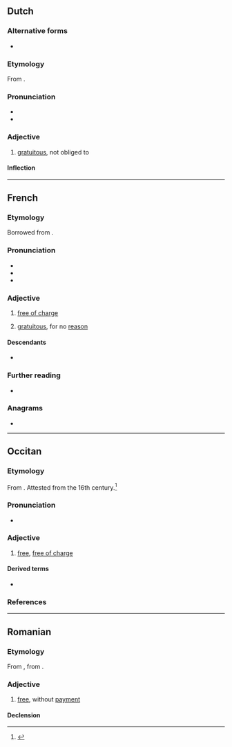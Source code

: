 {{also|gratuït}}
==Dutch==

===Alternative forms===
* {{l|nl|gratuite}}

===Etymology===
From {{bor|nl|fr|gratuit}}.

===Pronunciation===
* {{IPA|nl|/ɡraːˈtʋi/}}
* {{audio|nl|Nl-gratuit.ogg|Audio}}

===Adjective===
{{nl-adj|-}}

# [[gratuitous]], not obliged to

====Inflection====
{{nl-decl-adj||-}}

----

==French==

===Etymology===
Borrowed from {{bor|fr|la|grātuītus}}.

===Pronunciation===
* {{fr-IPA}}
* {{audio|fr|Fr-Paris--gratuit.ogg|Audio (Paris)}}
* {{audio|fr|LL-Q150 (fra)-DSwissK-gratuit.wav|Audio}}

===Adjective===
{{fr-adj}}

# [[free of charge]]
#: {{ant|fr|payant}}
# [[gratuitous]], for no [[reason]]
#: {{uxi|fr|méchanceté gratuite|gratuitous cruelty}}

====Descendants====
* {{desc|nl|gratuit|bor=1}}

===Further reading===
* {{R:TLFi}}

===Anagrams===
* {{l|fr|grutait}}

----

==Occitan==

===Etymology===
From {{der|oc|la|grātuītus}}. Attested from the 16th century.<ref>{{R:DGLO|295}}</ref>

===Pronunciation===
* {{audio|oc|LL-Q14185 (oci)-Davidgrosclaude-gratuit.wav|Audio (Béarn)}}

===Adjective===
{{oc-adj}}

# [[free]], [[free of charge]]

====Derived terms====
* {{l|oc|gratuitament}}

===References===
<references/>

----

==Romanian==

===Etymology===
From {{bor|ro|fr|gratuit}}, from {{der|ro|la|gratuitus}}.

===Adjective===
{{ro-adj}}

# [[free]], without [[payment]]

====Declension====
{{ro-decl-adj}}